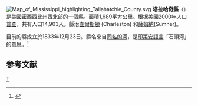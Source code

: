 {{noteTA
|T=zh-hans:塔拉哈奇县 (密西西比州);zh-hk:塔拉哈奇縣 (密西西比州);zh-tw:塔拉哈奇郡 (密西西比州);
}}

[[File:Map_of_Mississippi_highlighting_Tallahatchie_County.svg|right]]
'''塔拉哈奇縣'''（{{lang-en|Tallahatchie County}}）是[[美國|美國]][[密西西比州|密西西比州]]西北部的一個縣。面積1,689平方公里。根据[[美國2000年人口普查|美國2000年人口普查]]，共有人口14,903人。縣治[[查爾斯頓_(密西西比州)|查爾斯頓]] (Charleston) 和[[薩姆納_(密西西比州)|薩姆納]](Sumner)。

目前的縣成立於1833年12月23日。縣名來自[[塔拉哈奇河|同名的河]]，是[[印第安人|印第安語言]]「石頭河」的意思。<ref>{{cite web |url=http://www.rootsweb.com/~msgenweb/county-hist/tallahatchie.htm |title=存档副本 |accessdate=2007-03-29 |deadurl=yes |archiveurl=https://web.archive.org/web/20080101070923/http://www.rootsweb.com/~msgenweb/county-hist/tallahatchie.htm |archivedate=2008-01-01 }}</ref>

==参考文献==
<div class="references-small">
<references />
</div>
[[Category:密西西比州行政區劃|T]]